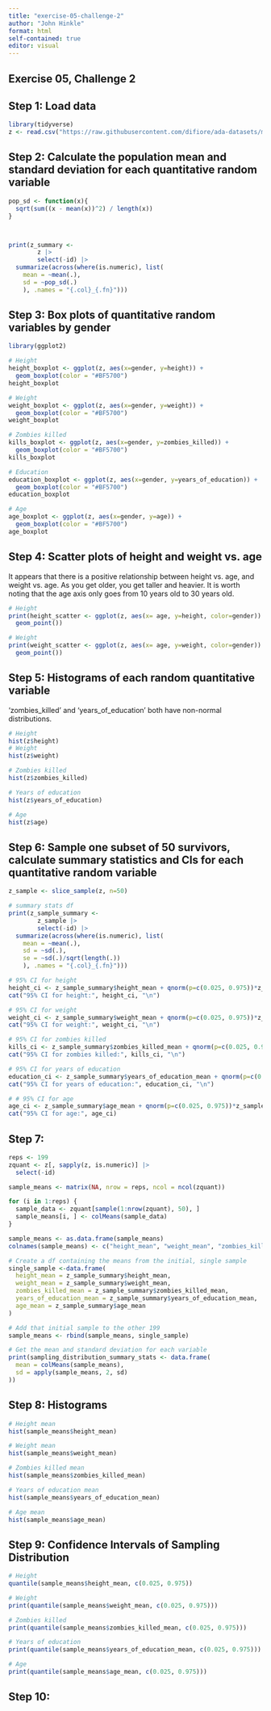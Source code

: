 ```yaml
---
title: "exercise-05-challenge-2"
author: "John Hinkle"
format: html
self-contained: true
editor: visual
---
```


## Exercise 05, Challenge 2

## Step 1: Load data

```r
library(tidyverse)
z <- read.csv("https://raw.githubusercontent.com/difiore/ada-datasets/main/zombies.csv")
```

## Step 2: Calculate the population mean and standard deviation for each quantitative random variable

```r
pop_sd <- function(x){
  sqrt(sum((x - mean(x))^2) / length(x))
}



print(z_summary <- 
        z |> 
        select(-id) |>
  summarize(across(where(is.numeric), list( 
    mean = ~mean(.), 
    sd = ~pop_sd(.)
    ), .names = "{.col}_{.fn}")))
```

## Step 3: Box plots of quantitative random variables by gender

```r
library(ggplot2)

# Height
height_boxplot <- ggplot(z, aes(x=gender, y=height)) +
  geom_boxplot(color = "#BF5700")
height_boxplot

# Weight
weight_boxplot <- ggplot(z, aes(x=gender, y=weight)) +
  geom_boxplot(color = "#BF5700")
weight_boxplot

# Zombies killed
kills_boxplot <- ggplot(z, aes(x=gender, y=zombies_killed)) +
  geom_boxplot(color = "#BF5700")
kills_boxplot

# Education
education_boxplot <- ggplot(z, aes(x=gender, y=years_of_education)) +
  geom_boxplot(color = "#BF5700")
education_boxplot

# Age
age_boxplot <- ggplot(z, aes(x=gender, y=age)) +
  geom_boxplot(color = "#BF5700")
age_boxplot

```

## Step 4: Scatter plots of height and weight vs. age

It appears that there is a positive relationship between height vs. age, and weight vs. age. As you get older, you get taller and heavier. It is worth noting that the age axis only goes from 10 years old to 30 years old.

```r

# Height
print(height_scatter <- ggplot(z, aes(x= age, y=height, color=gender)) +
  geom_point())

# Weight
print(weight_scatter <- ggplot(z, aes(x= age, y=weight, color=gender)) +
  geom_point())
```

## Step 5: Histograms of each random quantitative variable

'zombies_killed' and 'years_of_education' both have non-normal distributions.

```r
# Height
hist(z$height)
# Weight
hist(z$weight)

# Zombies killed
hist(z$zombies_killed)

# Years of education
hist(z$years_of_education)

# Age
hist(z$age)
```

## Step 6: Sample one subset of 50 survivors, calculate summary statistics and CIs for each quantitative random variable

```r
z_sample <- slice_sample(z, n=50)

# summary stats df
print(z_sample_summary <- 
        z_sample |> 
        select(-id) |>
  summarize(across(where(is.numeric), list( 
    mean = ~mean(.), 
    sd = ~sd(.),
    se = ~sd(.)/sqrt(length(.))
    ), .names = "{.col}_{.fn}")))

# 95% CI for height
height_ci <- z_sample_summary$height_mean + qnorm(p=c(0.025, 0.975))*z_sample_summary$height_se
cat("95% CI for height:", height_ci, "\n")

# 95% CI for weight
weight_ci <- z_sample_summary$weight_mean + qnorm(p=c(0.025, 0.975))*z_sample_summary$weight_se
cat("95% CI for weight:", weight_ci, "\n")

# 95% CI for zombies killed
kills_ci <- z_sample_summary$zombies_killed_mean + qnorm(p=c(0.025, 0.975))*z_sample_summary$zombies_killed_se
cat("95% CI for zombies killed:", kills_ci, "\n")

# 95% CI for years of education
education_ci <- z_sample_summary$years_of_education_mean + qnorm(p=c(0.025, 0.975))*z_sample_summary$years_of_education_se
cat("95% CI for years of education:", education_ci, "\n")

# # 95% CI for age
age_ci <- z_sample_summary$age_mean + qnorm(p=c(0.025, 0.975))*z_sample_summary$age_se
cat("95% CI for age:", age_ci)
```

## Step 7:

```r
reps <- 199
zquant <- z[, sapply(z, is.numeric)] |> 
  select(-id)

sample_means <- matrix(NA, nrow = reps, ncol = ncol(zquant))

for (i in 1:reps) {
  sample_data <- zquant[sample(1:nrow(zquant), 50), ]
  sample_means[i, ] <- colMeans(sample_data)
}

sample_means <- as.data.frame(sample_means)
colnames(sample_means) <- c("height_mean", "weight_mean", "zombies_killed_mean", "years_of_education_mean", "age_mean")

# Create a df containing the means from the initial, single sample
single_sample <-data.frame(
  height_mean = z_sample_summary$height_mean,
  weight_mean = z_sample_summary$weight_mean,
  zombies_killed_mean = z_sample_summary$zombies_killed_mean,
  years_of_education_mean = z_sample_summary$years_of_education_mean,
  age_mean = z_sample_summary$age_mean
)

# Add that initial sample to the other 199
sample_means <- rbind(sample_means, single_sample)

# Get the mean and standard deviation for each variable
print(sampling_distribution_summary_stats <- data.frame(
  mean = colMeans(sample_means),
  sd = apply(sample_means, 2, sd)
))
```

## Step 8: Histograms

```r
# Height mean
hist(sample_means$height_mean)

# Weight mean
hist(sample_means$weight_mean)

# Zombies killed mean
hist(sample_means$zombies_killed_mean)

# Years of education mean
hist(sample_means$years_of_education_mean)

# Age mean
hist(sample_means$age_mean)
```

## Step 9: Confidence Intervals of Sampling Distribution

```r
# Height
quantile(sample_means$height_mean, c(0.025, 0.975))

# Weight
print(quantile(sample_means$weight_mean, c(0.025, 0.975)))

# Zombies killed
print(quantile(sample_means$zombies_killed_mean, c(0.025, 0.975)))

# Years of education
print(quantile(sample_means$years_of_education_mean, c(0.025, 0.975)))

# Age
print(quantile(sample_means$age_mean, c(0.025, 0.975)))
```

## Step 10:

```r

```
